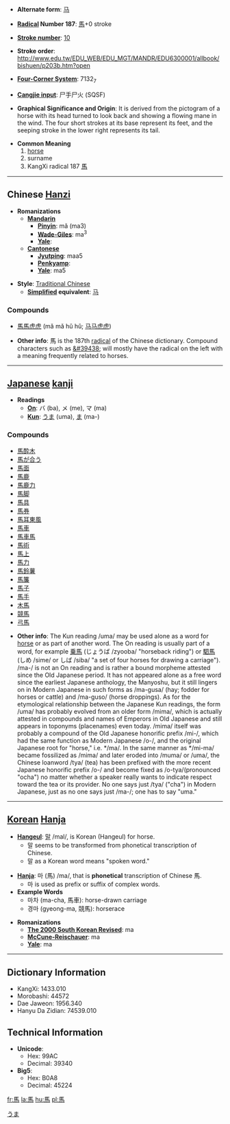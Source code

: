 * '''Alternate form''': [[马]]

* '''[[Wiktionary:Chinese radical index| Radical]] Number 187''': [[Wiktionary:Chinese radical index 馬|馬]]+0 stroke

* '''[[Wiktionary:Chinese total strokes index|Stroke number]]''': [[Wiktionary:Chinese total strokes index 10|10]]

* '''Stroke order''': http://www.edu.tw/EDU_WEB/EDU_MGT/MANDR/EDU6300001/allbook/bishuen/p203b.htm?open

* '''[[Wiktionary:Chinese four corner index|Four-Corner System]]''': 7132<sub>7</sub>

* '''[[Wiktionary:Chinese Cangjie index|Cangjie input]]''': 尸手尸火 (SQSF)

* '''Graphical Significance and Origin''': It is derived from the pictogram of a horse with its head turned to look back and showing a flowing mane in the wind. The four short strokes at its base represent its feet, and the seeping stroke in the lower right represents its tail.

* '''Common Meaning'''
*# [[horse]]
*# surname
*# KangXi radical 187 [[Wiktionary:Chinese radical index 馬|馬]]

----

== Chinese [[Hanzi]] ==

* '''Romanizations'''
** '''[[Mandarin]]'''
*** '''[[Pinyin]]''': mǎ (ma3)
*** '''[[Wade-Giles]]''': ma<sup>3</sup>
*** '''[[Yale]]''': 
** '''[[Cantonese]]'''
*** '''[[Jyutping]]''': maa5
*** '''[[Penkyamp]]''': 
*** '''[[Yale]]''': ma5

* '''Style''': [[Traditional Chinese]] 
** '''[[Simplified Chinese|Simplified]] equivalent''': [[马]]

===Compounds===
*[[馬馬虎虎]] (mǎ mǎ hǔ hǔ; [[马马虎虎]])

* '''Other info''': &#39340; is the 187th [[Wiktionary:Chinese radical index|radical]] of the Chinese dictionary.  Compound characters such as [[&#39438;]] will mostly have the radical on the left with a meaning frequently related to horses.

----

== [[Japanese]] [[kanji]] ==
[[Category:ja:Mammals|うま]]
* '''Readings'''
** '''[[On]]''': バ (ba), メ (me), マ (ma)
** '''[[Kun]]''': [[うま]] (uma), [[ま]] (ma-)

===Compounds===
*[[馬酔木]]
*[[馬が合う]]
*[[馬面]]
*[[馬鹿]]
*[[馬鹿力]]
*[[馬脚]]
*[[馬具]]
*[[馬券]]
*[[馬耳東風]]
*[[馬車]]
*[[馬車馬]]
*[[馬術]]
*[[馬上]]
*[[馬力]]
*[[馬鈴薯]]
*[[馬簾]]
*[[馬子]]
*[[馬手]]
*[[木馬]]
*[[競馬]]
*[[弓馬]]

* '''Other info''':  The Kun reading /uma/ may be used alone as a word for [[horse]] or as part of another word.  The On reading is usually part of a word, for example [[乗馬]] (じょうば /zyooba/ "horseback riding") or [[駟馬]] (しめ /sime/ or しば /siba/ "a set of four horses for drawing a carriage"). /ma-/ is not an On reading and is rather a bound morpheme attested since the Old Japanese period. It has not appeared alone as a free word since the earliest Japanese anthology, the Manyoshu, but it still lingers on in Modern Japanese in such forms as /ma-gusa/ (hay; fodder for horses or cattle) and /ma-guso/ (horse droppings). As for the etymological relationship between the Japanese Kun readings, the form /uma/ has probably evolved from an older form /mima/, which is actually attested in compounds and names of Emperors in Old Japanese and still appears in toponyms (placenames) even today. /mima/ itself was probably a compound of the Old Japanese honorific prefix /mi-/, which had the same function as Modern Japanese /o-/, and the original Japanese root for "horse," i.e. */ma/. In the same manner as */mi-ma/ became fossilized as /mima/ and later eroded into /muma/ or /uma/, the Chinese loanword /tya/ (tea) has been prefixed with the more recent Japanese honorific prefix /o-/ and become fixed as /o-tya/(pronounced "ocha") no matter whether a speaker really wants to indicate respect toward the tea or its provider. No one says just /tya/ ("cha") in Modern Japanese, just as no one says just /ma-/; one has to say "uma."

----

== [[Korean]] [[Hanja]] ==

* '''[[Hangeul]]''': [[말]] /mal/, is Korean (Hangeul) for horse.
** 말 seems to be transformed from phonetical transcription of Chinese.
** 말 as a Korean word means "spoken word."

* '''[[Hanja]]''': 마 (馬) /ma/, that is '''phonetical''' transcription of Chinese 馬.
** 마 is used as prefix or suffix of complex words.
* '''Example Words'''
** 마차 (ma-cha, 馬車): horse-drawn carriage
** 경마 (gyeong-ma, 競馬): horserace

* '''Romanizations'''
** '''[[The 2000 South Korean Revised Romanization|The 2000 South Korean Revised]]''': ma
** '''[[McCune-Reischauer]]''': ma
** '''[[Yale]]''': ma

----

== Dictionary Information ==

* KangXi: 1433.010
* Morobashi: 44572
* Dae Jaweon: 1956.340
* Hanyu Da Zidian: 74539.010

== Technical Information ==

* '''Unicode''':
** Hex: 99AC
** Decimal: 39340
* '''Big5''':
** Hex: B0A8
** Decimal: 45224

[[fr:馬]]
[[la:馬]]
[[hu:馬]]
[[pl:馬]]